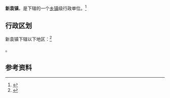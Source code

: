 {{中国乡级行政区|32/13/23/104/000}}

'''新袁镇'''，是{{PRC admin/fullname|32/13/23/104/000|3}}下辖的一个[[乡镇|乡镇]]级行政单位。<ref>{{PRC admin/ref sgc|{{PRC admin/parent|32/13/23/104/000}}}}</ref>

== 行政区划 ==

新袁镇下辖以下地区：<ref>{{PRC admin/ref sgc|32/13/23/104/000}}</ref>

{{PRC admin/children|32/13/23/104/000}}。

== 参考资料 ==

{{reflist}}

{{PRC admin/navcat|32/13/23/104/000}}
{{江苏行政区划小作品}}